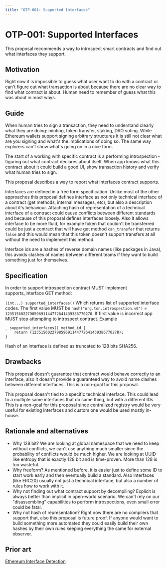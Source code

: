 ```yaml
---
title: "OTP-001: Supported Interfaces"
---
```


# OTP-001: Supported Interfaces

This proposal recommends a way to introspect smart contracts and find out what interfaces they support.

## Motivation

Right now it is impossible to guess what user want to do with a contract or can't figure out what transaction is about because there are no clear way to find what contract is about. Human need to remember of guess what this was about in most ways.

## Guide

When human tries to sign a transaction, they need to understand clearly what they are doing: minting, token transfer, staking, DAO voting. While Ethereum wallets support signing arbitrary structures it is still not clear what are you signing and what's the implications of doing so. The same way explorers can't show what's going on in a nice form.

The start of a working with specific contract is a performing introspection - figuring out what contract declares about itself. When app knows what this contract about it could build a good UI, show transaction history and verify what human tries to sign.

This proposal describes a way to report what interfaces contract supports.

Interfaces are defined in a free form specification. Unlike most of the other approaches this proposal defines interface as not only technical interface of a contract (get methods, internal messages, etc), but also a description about it's behaviour. Attaching hash of representation of a technical interface of a contract could cause conflicts between different standards and because of this proposal defines interfaces loosely. Also it allows interface to be more fluid, for example token that couldn't be transferred could be just a contract that will have get method `can_transfer` that returns `false` and this would mean that this token doesn't support transfers at all without the need to implement this method.

Interface ids are a hashes of reverse domain names (like packages in Java), this avoids clashes of names between different teams if they want to build something just for themselves.

## Specification

In order to support introspection contract MUST implement supports_interface GET method:

```(int...) supported_interfaces()```
Which returns list of supported interface codes. The first value MUST be `hash("org.ton.introspection.v0")` = `123515602279859691144772641439386770278`.
If first value is incorrect app MUST stop attempting to introspect contract.
Example
```func
_ supported_interfaces() method_id {
    return (123515602279859691144772641439386770278);
}
```

Hash of an interface is defined as truncated to 128 bits SHA256.

## Drawbacks

This proposal doesn't guarantee that contract would behave correctly to an interface, also it doesn't provide a guaranteed way to avoid name clashes between different interfaces. This is a non-goal for this proposal.

This proposal doesn't tied to a specific technical interface. This could lead to a multiple same interfaces that do same thing, but with a different IDs. This is a non-goal for this proposal since centralized registry would be very useful for existing interfaces and custom one would be used mostly in-house.

## Rationale and alternatives

- Why 128 bit? We are looking at global namespace that we need to keep without conflicts, we can't use anything much smaller since the probability of conflicts would be much higher. We are looking at UUID-like entropy that is exactly 128 bit and is time-proven. More than 128 is too wasteful.
- Why freeform? As mentioned before, it is easier just to define some ID to start work early and then eventually build a standard. Also interfaces (like ERC20) usually not just a technical interface, but also a number of rules how to work with it.
- Why not finding out what contract support by decompiling? Explicit is always better than implicit in open-world scenario. We can't rely on our "disassembling" capabilities to perform introspections, even small error could be fatal.
- Why not hash of representation? Right now there are no compilers that support that, also this proposal is future proof. If anyone would want to build something more automated they could easily build their own hashes by their own rules keeping everything the same for external observer.

## Prior art

[Ethereum Interface Detection](https://eips.ethereum.org/EIPS/eip-165)